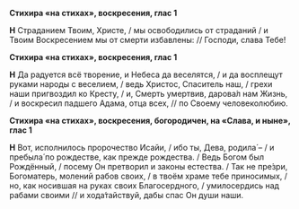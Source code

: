 **Стихира «на стихах», воскресения, глас 1**

**Н** Страданием Твоим, Христе, / мы освободились от страданий / и Твоим Воскресением мы от смерти избавлены: // Господи, слава Тебе!

**Стихира «на стихах», воскресения, глас 1**

**Н** Да радуется всё творение, и Небеса да веселятся, / и да восплещут руками народы с веселием, / ведь Христос, Спаситель наш, / грехи наши пригвоздил ко Кресту, / и, Смерть умертвив, дарова́л нам Жизнь, / и воскресил падшего Адама, отца всех, // по Своему человеколюбию.

**Стихира «на стихах», воскресения, богородичен, на «Слава, и ныне», глас 1**

**Н** Вот, исполнилось пророчество Исайи, / ибо ты, Дева, родила́ – / и пребыла́ по рождестве, как прежде рождества. / Ведь Богом был Рождённый, / посему Он претворил и законы естества. / Так не пре́зри, Богоматерь, молений рабов своих, / в твоём храме тебе приносимых, / но, как носившая на руках своих Благосердного, / умилосердись над рабами своими // и хода́тайствуй, дабы спас Он души наши.

